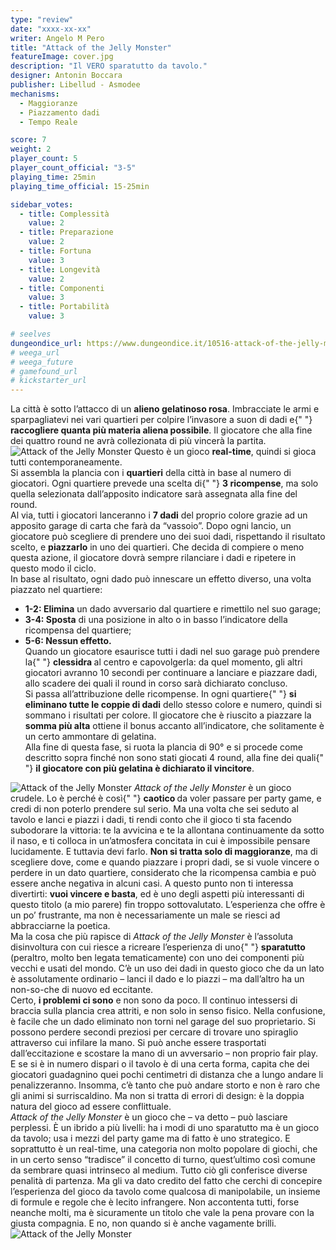 ```yaml
---
type: "review"
date: "xxxx-xx-xx"
writer: Angelo M Pero
title: "Attack of the Jelly Monster"
featureImage: cover.jpg
description: "Il VERO sparatutto da tavolo."
designer: Antonin Boccara
publisher: Libellud - Asmodee
mechanisms:
  - Maggioranze
  - Piazzamento dadi
  - Tempo Reale

score: 7
weight: 2
player_count: 5
player_count_official: "3-5"
playing_time: 25min
playing_time_official: 15-25min

sidebar_votes:
  - title: Complessità
    value: 2
  - title: Preparazione
    value: 2
  - title: Fortuna
    value: 3
  - title: Longevità
    value: 2
  - title: Componenti
    value: 3
  - title: Portabilità
    value: 3

# seelves
dungeondice_url: https://www.dungeondice.it/10516-attack-of-the-jelly-monster.html#:~:text=Attack%20of%20the%20Jelly%20Monster%20di%20Asmodee%20Italia%20%C3%A8%20un,giocatori%20di%20almeno%208%20anni.
# weega_url
# weega_future
# gamefound_url
# kickstarter_url
---
```


<Setting>
  La città è sotto l’attacco di un <strong>alieno gelatinoso rosa</strong>.
  Imbracciate le armi e sparpagliatevi nei vari quartieri per colpire l’invasore
  a suon di dadi e{" "}
  <strong>raccogliere quanta più materia aliena possibile</strong>. Il giocatore
  che alla fine dei quattro round ne avrà collezionata di più vincerà la
  partita.
  <br />
</Setting>

<img src="./game1.jpg" alt="Attack of the Jelly Monster" />

<Rules>
  Questo è un gioco <strong>real-time</strong>, quindi si gioca tutti
  contemporaneamente.
  <br />
  Si assembla la plancia con i <strong>quartieri</strong> della città in base al
  numero di giocatori. Ogni quartiere prevede una scelta di{" "}
  <strong>3 ricompense</strong>, ma solo quella selezionata dall’apposito
  indicatore sarà assegnata alla fine del round.
  <br />
  Al via, tutti i giocatori lanceranno i <strong>7 dadi</strong> del proprio
  colore grazie ad un apposito garage di carta che farà da “vassoio”. Dopo ogni
  lancio, un giocatore può scegliere di prendere uno dei suoi dadi, rispettando
  il risultato scelto, e <strong>piazzarlo</strong> in uno dei quartieri. Che
  decida di compiere o meno questa azione, il giocatore dovrà sempre rilanciare
  i dadi e ripetere in questo modo il ciclo.
  <br />
  In base al risultato, ogni dado può innescare un effetto diverso, una volta
  piazzato nel quartiere:
  <br />
  <ul>
    <li>
      <strong>1-2: Elimina</strong> un dado avversario dal quartiere e rimettilo
      nel suo garage;
    </li>
    <li>
      <strong>3-4: Sposta</strong> di una posizione in alto o in basso
      l’indicatore della ricompensa del quartiere;
    </li>
    <li>
      <strong>5-6: Nessun effetto.</strong>
      <br />
      Quando un giocatore esaurisce tutti i dadi nel suo garage può prendere la{" "}
      <strong>clessidra </strong>al centro e capovolgerla: da quel momento, gli
      altri giocatori avranno 10 secondi per continuare a lanciare e piazzare
      dadi, allo scadere dei quali il round in corso sarà dichiarato concluso.
      <br />
      Si passa all’attribuzione delle ricompense. In ogni quartiere{" "}
      <strong>si eliminano tutte le coppie di dadi</strong> dello stesso colore
      e numero, quindi si sommano i risultati per colore. Il giocatore che è
      riuscito a piazzare la <strong>somma più alta</strong> ottiene il bonus
      accanto all’indicatore, che solitamente è un certo ammontare di gelatina.
      <br />
      Alla fine di questa fase, si ruota la plancia di 90° e si procede come
      descritto sopra finché non sono stati giocati 4 round, alla fine dei quali{" "}
      <strong>il giocatore con più gelatina è dichiarato il vincitore</strong>.
    </li>
  </ul>
</Rules>

<img src="./game2.jpg" alt="Attack of the Jelly Monster" />

<Feedback>
  <em>Attack of the Jelly Monster</em> è un gioco crudele. Lo è perché è così{" "}
  <strong>caotico </strong>da voler passare per party game, e credi di non
  poterlo prendere sul serio. Ma una volta che sei seduto al tavolo e lanci e
  piazzi i dadi, ti rendi conto che il gioco ti sta facendo subodorare la
  vittoria: te la avvicina e te la allontana continuamente da sotto il naso, e
  ti colloca in un’atmosfera concitata in cui è impossibile pensare lucidamente.
  E tuttavia devi farlo. <strong>Non si tratta solo di maggioranze</strong>, ma
  di scegliere dove, come e quando piazzare i propri dadi, se si vuole vincere o
  perdere in un dato quartiere, considerato che la ricompensa cambia e può
  essere anche negativa in alcuni casi. A questo punto non ti interessa
  divertirti: <strong>vuoi vincere e basta</strong>, ed è uno degli aspetti più
  interessanti di questo titolo (a mio parere) fin troppo sottovalutato.
  L’esperienza che offre è un po’ frustrante, ma non è necessariamente un male
  se riesci ad abbracciarne la poetica.
  <br />
  Ma la cosa che più rapisce di <em>Attack of the Jelly Monster</em> è
  l’assoluta disinvoltura con cui riesce a ricreare l’esperienza di uno{" "}
  <strong>sparatutto </strong>(peraltro, molto ben legata tematicamente) con uno
  dei componenti più vecchi e usati del mondo. C’è un uso dei dadi in questo
  gioco che da un lato è assolutamente ordinario – lanci il dado e lo piazzi –
  ma dall’altro ha un non-so-che di nuovo ed eccitante.
  <br />
  Certo, <strong>i problemi ci sono</strong> e non sono da poco. Il continuo
  intessersi di braccia sulla plancia crea attriti, e non solo in senso fisico.
  Nella confusione, è facile che un dado eliminato non torni nel garage del suo
  proprietario. Si possono perdere secondi preziosi per cercare di trovare uno
  spiraglio attraverso cui infilare la mano. Si può anche essere trasportati
  dall’eccitazione e scostare la mano di un avversario – non proprio fair play.
  E se si è in numero dispari o il tavolo è di una certa forma, capita che dei
  giocatori guadagnino quei pochi centimetri di distanza che a lungo andare li
  penalizzeranno. Insomma, c’è tanto che può andare storto e non è raro che gli
  animi si surriscaldino. Ma non si tratta di errori di design: è la doppia
  natura del gioco ad essere conflittuale.
  <br />
  <em>Attack of the Jelly Monster</em> è un gioco che – va detto – può lasciare
  perplessi. È un ibrido a più livelli: ha i modi di uno sparatutto ma è un
  gioco da tavolo; usa i mezzi del party game ma di fatto è uno strategico. E
  soprattutto è un real-time, una categoria non molto popolare di giochi, che in
  un certo senso “tradisce” il concetto di turno, quest’ultimo così comune da
  sembrare quasi intrinseco al medium. Tutto ciò gli conferisce diverse penalità
  di partenza. Ma gli va dato credito del fatto che cerchi di concepire
  l’esperienza del gioco da tavolo come qualcosa di manipolabile, un insieme di
  formule e regole che è lecito infrangere. Non accontenta tutti, forse neanche
  molti, ma è sicuramente un titolo che vale la pena provare con la giusta
  compagnia. E no, non quando si è anche vagamente brilli.
  <br />
</Feedback>

<img src="./game3.jpg" alt="Attack of the Jelly Monster" />
